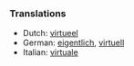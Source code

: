 ===Translations===

*Dutch: [[virtueel]]
*German: [[eigentlich]], [[virtuell]]
*Italian: [[virtuale]]